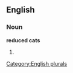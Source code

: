 
==English==

===Noun===
'''reduced cats'''

# {{plural of|[[reduced cat]]}}

[[Category:English plurals]]